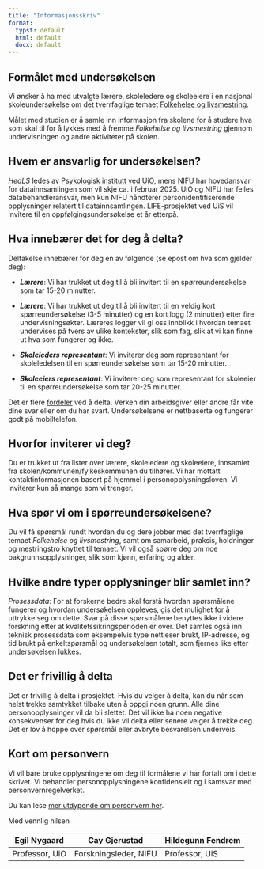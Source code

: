 ```yaml
---
title: "Informasjonsskriv"
format: 
  typst: default
  html: default
  docx: default
---
```



## Formålet med undersøkelsen

Vi ønsker å ha med utvalgte lærere, skoleledere og skoleeiere i en nasjonal skoleundersøkelse om det tverrfaglige temaet [Folkehelse og livsmestring](https://www.udir.no/lk20/overordnet-del/prinsipper-for-laring-utvikling-og-danning/tverrfaglige-temaer/folkehelse-og-livsmestring/?lang=nob). 

Målet med studien er å samle inn informasjon fra skolene for å studere hva som skal til for å lykkes med å fremme *Folkehelse og livsmestring* gjennom undervisningen og andre aktiviteter på skolen.

## Hvem er ansvarlig for undersøkelsen?

*HeaLS* ledes av [Psykologisk institutt ved UiO](https://www.sv.uio.no/psi/english/research/projects/heals/index.html), mens [NIFU](https://www.nifu.no) har hovedansvar for datainnsamlingen som vil skje ca. i februar 2025. UiO og NIFU har felles databehandleransvar, men kun NIFU håndterer personidentifiserende opplysninger relatert til datainnsamlingen. LIFE-prosjektet ved UiS vil invitere til en oppfølgingsundersøkelse et år etterpå.

## Hva innebærer det for deg å delta?

Deltakelse innebærer for deg en av følgende (se epost om hva som gjelder deg):

- ***Lærere***: Vi har trukket ut deg til å bli invitert til en spørreundersøkelse som tar 15-20 minutter. 

- ***Lærere***: Vi har trukket ut deg til å bli invitert til en veldig kort spørreundersøkelse (3-5 minutter) og en kort logg (2 minutter) etter fire undervisningsøkter. Læreres logger vil gi oss innblikk i hvordan temaet undervises på tvers av ulike kontekster, slik som fag, slik at vi kan finne ut hva som fungerer og ikke.

- ***Skoleleders representant***: Vi inviterer deg som representant for skoleledelsen til en spørreundersøkelse som tar 15-20 minutter. 

- ***Skoleeiers representant***: Vi inviterer deg som representant for skoleeier til en spørreundersøkelse som tar 20-25 minutter. 

Det er flere [fordeler](10_larer_lang_epost.qmd) ved å delta. Verken din arbeidsgiver eller andre får vite dine svar eller om du har svart. Undersøkelsene er nettbaserte og fungerer godt på mobiltelefon.

## Hvorfor inviterer vi deg?

Du er trukket ut fra lister over lærere, skoleledere og skoleeiere, innsamlet fra skolen/kommunen/fylkeskommunen du tilhører. Vi har mottatt kontaktinformasjonen basert på hjemmel i personopplysningsloven. Vi inviterer kun så mange som vi trenger. 

## Hva spør vi om i spørreundersøkelsene?

Du vil få spørsmål rundt hvordan du og dere jobber med det tverrfaglige temaet *Folkehelse og livsmestring*, samt om samarbeid, praksis, holdninger og mestringstro knyttet til temaet. Vi vil også spørre deg om noe bakgrunnsopplysninger, slik som kjønn, erfaring og alder.

## Hvilke andre typer opplysninger blir samlet inn?

*Prosessdata*: For at forskerne bedre skal forstå hvordan spørsmålene fungerer og hvordan undersøkelsen oppleves, gis det mulighet for å uttrykke seg om dette. Svar på disse spørsmålene benyttes ikke i videre forskning etter at kvalitetssikringsperioden er over. Det samles også inn teknisk prosessdata som eksempelvis type nettleser brukt, IP-adresse, og tid brukt på enkeltspørsmål og undersøkelsen totalt, som fjernes like etter undersøkelsen lukkes.

## Det er frivillig å delta

Det er frivillig å delta i prosjektet. Hvis du velger å delta, kan du når som helst trekke samtykket tilbake uten å oppgi noen grunn. Alle dine personopplysninger vil da bli slettet. Det vil ikke ha noen negative konsekvenser for deg hvis du ikke vil delta eller senere velger å trekke deg. Det er lov å hoppe over spørsmål eller avbryte besvarelsen underveis.

## Kort om personvern

Vi vil bare bruke opplysningene om deg til formålene vi har fortalt om i dette skrivet. Vi behandler personopplysningene konfidensielt og i samsvar med personvernregelverket. 

Du kan lese [mer utdypende om personvern her](03_utdypende.qmd).


Med vennlig hilsen

| Egil Nygaard       | Cay Gjerustad         | Hildegunn Fendrem |
|--------------------|-----------------------|-------------------|
| Professor, UiO     | Forskningsleder, NIFU | Professor, UiS    |

